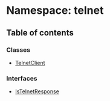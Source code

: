 # Namespace: telnet

## Table of contents

### Classes

- [TelnetClient](/templates/protocols/javascript/modules/telnet.TelnetClient.md)

### Interfaces

- [IsTelnetResponse](/templates/protocols/javascript/modules/telnet.IsTelnetResponse.md)
